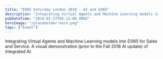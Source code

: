 ```yaml
---
title: "D365 Saturday London 2018 - AI and D365"
description: "Integrating Virtual Agents and Machine Learning models into D365 for Sales and Service. A visual demonstration (prior to the Fall 2018 AI update) of integrated AI"
pubDateTime: "2018-01-27T05:11:00.000Z"
heroImage: "/placeholder-hero.png"
tags: ["Event"]
---
```


Integrating Virtual Agents and Machine Learning models into D365 for Sales and Service. A visual demonstration (prior to the Fall 2018 AI update) of integrated AI.
